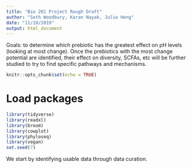 ```yaml
---
title: "Bio 201 Project Rough Draft"
author: "Seth Woodbury, Karan Nayak, Julie Heng"
date: "11/18/2019" 
output: html_document
---
```


Goals: to determine which prebiotic has the greatest effect on pH levels (looking at most change). Once the prebiotics with the most change potential are identified, their effect on diversity, SCFAs, etc will be further studied to try to find specific pathways and mechanisms.

```r
knitr::opts_chunk$set(echo = TRUE)
```

# Load packages
```r
library(tidyverse)
library(readxl)
library(broom)
library(cowplot)
library(phyloseq)
library(vegan)
set.seed(7)
```

We start by identifying usable data through data curation. 